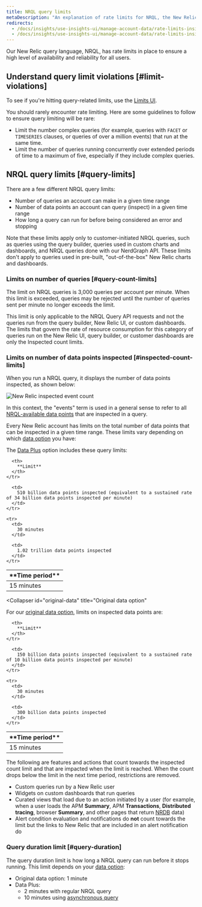 ```yaml
---
title: NRQL query limits
metaDescription: "An explanation of rate limits for NRQL, the New Relic query language"
redirects:
  - /docs/insights/use-insights-ui/manage-account-data/rate-limits-insights-requests
  - /docs/insights/use-insights-ui/manage-account-data/rate-limits-insights
---
```



Our New Relic query language, NRQL, has rate limits in place to ensure a high level of availability and reliability for all users. 

## Understand query limit violations [#limit-violations]

To see if you're hitting query-related limits, use the [Limits UI](/docs/data-apis/manage-data/view-system-limits/). 

You should rarely encounter rate limiting. Here are some guidelines to follow to ensure query limiting will be rare:

* Limit the number complex queries (for example, queries with `FACET` or `TIMESERIES` clauses, or queries of over a million events) that run at the same time.
* Limit the number of queries running concurrently over extended periods of time to a maximum of five, especially if they include complex queries.

## NRQL query limits [#query-limits]

There are a few different NRQL query limits: 

* Number of queries an account can make in a given time range
* Number of data points an account can query (inspect) in a given time range
* How long a query can run for before being considered an error and stopping 

Note that these limits apply only to customer-initiated NRQL queries, such as queries using the query builder, queries used in custom charts and dashboards, and NRQL queries done with our NerdGraph API. These limits don't apply to queries used in pre-built, "out-of-the-box" New Relic charts and dashboards. 

### Limits on number of queries [#query-count-limits]

The limit on NRQL queries is 3,000 queries per account per minute. When this limit is exceeded, queries may be rejected until the number of queries sent per minute no longer exceeds the limit. 

This limit is only applicable to the NRQL Query API requests and not the queries run from the query builder, New Relic UI, or custom dashboards. The limits that govern the rate of resource consumption for this category of queries run on the New Relic UI, query builder, or customer dashboards are only the Inspected count limits.

### Limits on number of data points inspected [#inspected-count-limits]

When you run a NRQL query, it displays the number of data points inspected, as shown below:

<img
  title="New Relic inspected event count"
  alt="New Relic inspected event count"
  src={queriesnrqlEventCountinQueryBuilder}
/>

In this context, the "events" term is used in a general sense to refer to all [NRQL-available data points](/docs/query-data/nrql-new-relic-query-language/getting-started/introduction-nrql#what-you-can-query) that are inspected in a query.

Every New Relic account has limits on the total number of data points that can be inspected in a given time range. These limits vary depending on which [data option](/docs/accounts/accounts-billing/new-relic-one-pricing-billing/data-ingest-billing#data-prices) you have: 

<CollapserGroup>
  <Collapser
    id="data-plus"
    title="Data Plus"
  >

The [Data Plus](/docs/accounts/accounts-billing/new-relic-one-pricing-billing/data-ingest-billing#data-prices) option includes these query limits: 

<table>
  <thead>
    <tr>
      <th style={{ width: "200px" }}>
        **Time period**
      </th>

      <th>
        **Limit**
      </th>
    </tr>
  </thead>

  <tbody>
    <tr>
      <td>
        15 minutes
      </td>

      <td>
        510 billion data points inspected (equivalent to a sustained rate of 34 billion data points inspected per minute)
      </td>
    </tr>

    <tr>
      <td>
        30 minutes
      </td>

      <td>
        1.02 trillion data points inspected
      </td>
    </tr>
  </tbody>
</table>

</Collapser>

  <Collapser
    id="original-data"
    title="Original data option"
  >

For our [original data option](/docs/accounts/accounts-billing/new-relic-one-pricing-billing/data-ingest-billing#data-prices), limits on inspected data points are: 

<table>
  <thead>
    <tr>
      <th style={{ width: "200px" }}>
        **Time period**
      </th>

      <th>
        **Limit**
      </th>
    </tr>
  </thead>

  <tbody>
    <tr>
      <td>
        15 minutes
      </td>

      <td>
        150 billion data points inspected (equivalent to a sustained rate of 10 billion data points inspected per minute)
      </td>
    </tr>

    <tr>
      <td>
        30 minutes
      </td>

      <td>
        300 billion data points inspected
      </td>
    </tr>
  </tbody>
</table>
    
</Collapser>
</CollapserGroup>

The following are features and actions that count towards the inspected count limit and that are impacted when the limit is reached. When the count drops below the limit in the next time period, restrictions are removed.

* Custom queries run by a New Relic user
* Widgets on custom dashboards that run queries
* Curated views that load due to an action initiated by a user (for example, when a user loads the APM **Summary**, APM **Transactions**, **Distributed tracing**, browser **Summary**, and other pages that return [NRDB](/docs/data-apis/get-started/nrdb-horsepower-under-hood) data)
* Alert condition evaluation and notifications do **not** count towards the limit but the links to New Relic that are included in an alert notification do

### Query duration limit [#query-duration]

The query duration limit is how long a NRQL query can run before it stops running. This limit depends on your [data option](/docs/accounts/accounts-billing/new-relic-one-pricing-billing/data-ingest-billing#data-prices): 

* Original data option: 1 minute
* Data Plus: 
  * 2 minutes with regular NRQL query
  * 10 minutes using [asynchronous query](/docs/apis/nerdgraph/examples/async-queries-nrql-tutorial)




